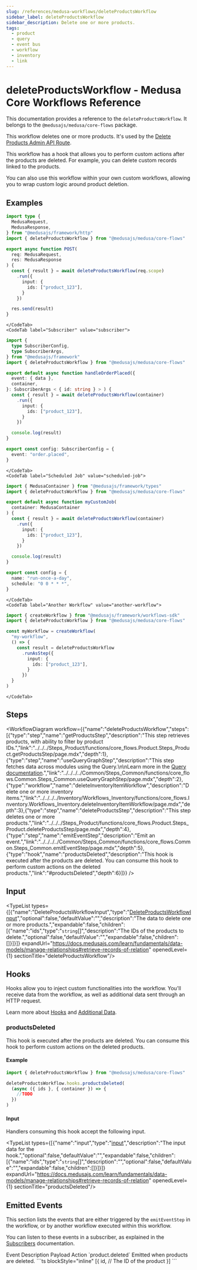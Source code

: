 ```yaml
---
slug: /references/medusa-workflows/deleteProductsWorkflow
sidebar_label: deleteProductsWorkflow
sidebar_description: Delete one or more products.
tags:
  - product
  - query
  - event bus
  - workflow
  - inventory
  - link
---
```



# deleteProductsWorkflow - Medusa Core Workflows Reference

This documentation provides a reference to the `deleteProductsWorkflow`. It belongs to the `@medusajs/medusa/core-flows` package.

This workflow deletes one or more products. It's used by the
[Delete Products Admin API Route](https://docs.medusajs.com/api/admin#products\_deleteproductsid).

This workflow has a hook that allows you to perform custom actions after the products are deleted. For example,
you can delete custom records linked to the products.

You can also use this workflow within your own custom workflows, allowing you to wrap custom logic around product deletion.

<SourceCodeLink link="https://github.com/medusajs/medusa/blob/e90dcedcd7627c61ed1a823400f734d624eaee05/packages/core/core-flows/src/product/workflows/delete-products.ts#L53" />

## Examples

<CodeTabs group="workflow-exection">
    <CodeTab label="API Route" value="api-route">
    
```ts title="src/api/workflow/route.ts"
import type {
  MedusaRequest,
  MedusaResponse,
} from "@medusajs/framework/http"
import { deleteProductsWorkflow } from "@medusajs/medusa/core-flows"

export async function POST(
  req: MedusaRequest,
  res: MedusaResponse
) {
  const { result } = await deleteProductsWorkflow(req.scope)
    .run({
      input: {
        ids: ["product_123"],
      }
    })

  res.send(result)
}
```

    </CodeTab>
    <CodeTab label="Subscriber" value="subscriber">
    
```ts title="src/subscribers/order-placed.ts"
import {
  type SubscriberConfig,
  type SubscriberArgs,
} from "@medusajs/framework"
import { deleteProductsWorkflow } from "@medusajs/medusa/core-flows"

export default async function handleOrderPlaced({
  event: { data },
  container,
}: SubscriberArgs < { id: string } > ) {
  const { result } = await deleteProductsWorkflow(container)
    .run({
      input: {
        ids: ["product_123"],
      }
    })

  console.log(result)
}

export const config: SubscriberConfig = {
  event: "order.placed",
}
```

    </CodeTab>
    <CodeTab label="Scheduled Job" value="scheduled-job">
    
```ts title="src/jobs/message-daily.ts"
import { MedusaContainer } from "@medusajs/framework/types"
import { deleteProductsWorkflow } from "@medusajs/medusa/core-flows"

export default async function myCustomJob(
  container: MedusaContainer
) {
  const { result } = await deleteProductsWorkflow(container)
    .run({
      input: {
        ids: ["product_123"],
      }
    })

  console.log(result)
}

export const config = {
  name: "run-once-a-day",
  schedule: "0 0 * * *",
}
```

    </CodeTab>
    <CodeTab label="Another Workflow" value="another-workflow">
    
```ts title="src/workflows/my-workflow.ts"
import { createWorkflow } from "@medusajs/framework/workflows-sdk"
import { deleteProductsWorkflow } from "@medusajs/medusa/core-flows"

const myWorkflow = createWorkflow(
  "my-workflow",
  () => {
    const result = deleteProductsWorkflow
      .runAsStep({
        input: {
          ids: ["product_123"],
        }
      })
  }
)
```

    </CodeTab>
  </CodeTabs>

## Steps

<WorkflowDiagram workflow={{"name":"deleteProductsWorkflow","steps":[{"type":"step","name":"getProductsStep","description":"This step retrieves products, with ability to filter by product IDs.","link":"../../../Steps_Product/functions/core_flows.Product.Steps_Product.getProductsStep/page.mdx","depth":1},{"type":"step","name":"useQueryGraphStep","description":"This step fetches data across modules using the Query.\n\nLearn more in the [Query documentation](https://docs.medusajs.com/learn/fundamentals/module-links/query).","link":"../../../../Common/Steps_Common/functions/core_flows.Common.Steps_Common.useQueryGraphStep/page.mdx","depth":2},{"type":"workflow","name":"deleteInventoryItemWorkflow","description":"Delete one or more inventory items.","link":"../../../../Inventory/Workflows_Inventory/functions/core_flows.Inventory.Workflows_Inventory.deleteInventoryItemWorkflow/page.mdx","depth":3},{"type":"step","name":"deleteProductsStep","description":"This step deletes one or more products.","link":"../../../Steps_Product/functions/core_flows.Product.Steps_Product.deleteProductsStep/page.mdx","depth":4},{"type":"step","name":"emitEventStep","description":"Emit an event.","link":"../../../../Common/Steps_Common/functions/core_flows.Common.Steps_Common.emitEventStep/page.mdx","depth":5},{"type":"hook","name":"productsDeleted","description":"This hook is executed after the products are deleted. You can consume this hook to perform custom actions on the deleted products.","link":"#productsDeleted","depth":6}]}} />

## Input

<TypeList types={[{"name":"DeleteProductsWorkflowInput","type":"[DeleteProductsWorkflowInput](../../../../types/core_flows.DeleteProductsWorkflowInput/page.mdx)","optional":false,"defaultValue":"","description":"The data to delete one or more products.","expandable":false,"children":[{"name":"ids","type":"`string`[]","description":"The IDs of the products to delete.","optional":false,"defaultValue":"","expandable":false,"children":[]}]}]} expandUrl="https://docs.medusajs.com/learn/fundamentals/data-models/manage-relationships#retrieve-records-of-relation" openedLevel={1} sectionTitle="deleteProductsWorkflow"/>

## Hooks

Hooks allow you to inject custom functionalities into the workflow. You'll receive data from the workflow, as well as additional data sent through an HTTP request.

Learn more about [Hooks](https://docs.medusajs.com/learn/fundamentals/workflows/workflow-hooks) and [Additional Data](https://docs.medusajs.com/learn/fundamentals/api-routes/additional-data).

### productsDeleted

This hook is executed after the products are deleted. You can consume this hook to perform custom actions on the deleted products.

#### Example

```ts
import { deleteProductsWorkflow } from "@medusajs/medusa/core-flows"

deleteProductsWorkflow.hooks.productsDeleted(
  (async ({ ids }, { container }) => {
    //TODO
  })
)
```

#### Input

Handlers consuming this hook accept the following input.

<TypeList types={[{"name":"input","type":"[input](../../../core_flows.Product.Workflows_Product/page.mdx#__type-20)","description":"The input data for the hook.","optional":false,"defaultValue":"","expandable":false,"children":[{"name":"ids","type":"`string`[]","description":"","optional":false,"defaultValue":"","expandable":false,"children":[]}]}]} expandUrl="https://docs.medusajs.com/learn/fundamentals/data-models/manage-relationships#retrieve-records-of-relation" openedLevel={1} sectionTitle="productsDeleted"/>

## Emitted Events

This section lists the events that are either triggered by the `emitEventStep` in the workflow, or by another workflow executed within this workflow.

You can listen to these events in a subscriber, as explained in the [Subscribers](https://docs.medusajs.com/learn/fundamentals/events-and-subscribers) documentation.

<Table>
  <Table.Header>
    <Table.Row>
      <Table.HeaderCell>
Event
</Table.HeaderCell>
      <Table.HeaderCell>
Description
</Table.HeaderCell>
      <Table.HeaderCell>
Payload
</Table.HeaderCell>
      <Table.HeaderCell>
Action
</Table.HeaderCell>
    </Table.Row>
  </Table.Header>
  <Table.Body>
    <Table.Row>
      <Table.Cell>
`product.deleted`
</Table.Cell>
      <Table.Cell>
Emitted when products are deleted.
</Table.Cell>
      <Table.Cell>
```ts blockStyle="inline"
[{
  id, // The ID of the product
}]
```
</Table.Cell>
      <Table.Cell>
<CopyGeneratedSnippetButton tooltipText="Copy subscriber for event" type="subscriber" options={{
        event: "product.deleted",
        payload: `\`\`\`ts
[{
  id, // The ID of the product
}]
\`\`\``
        }}/>
</Table.Cell>
    </Table.Row>
  </Table.Body>
</Table>
